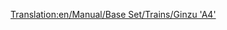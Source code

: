 [[Translation:en/Manual/Base Set/Trains/Ginzu 'A4']]
{{hu/Manual/Base Set/Trains/Vonatok|Típus=Ginzu A4
|Image=[[File:en/Manual/Base Set/Trains/Ginzua4.png]]
|Ár=8.416.170,- Ft (£22,265 $44.530)
|Sebesség=128 km/h (80 mph)
|Súly=162 t
|Teljesítmény=1,217 LE (895 kW)
|Üzemeltetési költség=867.888,- Ft (£2,296 $4.592)
|Kifejlesztve=1935
|Élettartam=20
|Kapacitás=N/A
|Leírás=A legáltalánosabb használatú gőzmozdony a dízelvonatok megjelenéséig. A Ginzu a játék korai kezdetétől (ha 1945 körül kezdesz) elérhető, és az [[hu/Manual/Base Set/Trains/SH '8P'|SH "8P"]] megjelenéséig ez a leggyorsabb.
|Valósság=Ez az [https://www.wikipedia.org/wiki/LNER Class A4 British Gresley A4] mozdony átkeresztelt változata. Egy British Gresley A4 mozdony ("Vadkacsa") tartja a gőzösök sebességrekordját 202,8 km/h (126 mph) sebességgel.<br/>
Bővebb információért ld. http://www.lner.info/locos/A/a4.shtml (angol).
}}